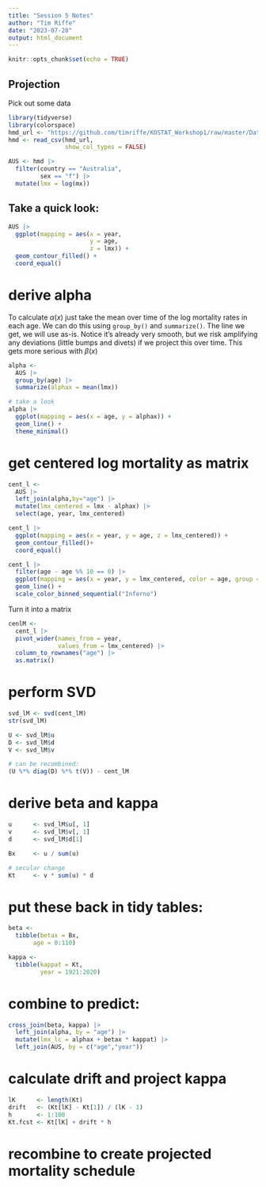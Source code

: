```yaml
---
title: "Session 5 Notes"
author: "Tim Riffe"
date: "2023-07-28"
output: html_document
---
```


```r
knitr::opts_chunk$set(echo = TRUE)
```

## Projection

Pick out some data
```r
library(tidyverse)
library(colorspace)
hmd_url <- "https://github.com/timriffe/KOSTAT_Workshop1/raw/master/Data/hmd.csv.gz"
hmd <- read_csv(hmd_url, 
                show_col_types = FALSE)

AUS <- hmd |> 
  filter(country == "Australia",
         sex == "f") |> 
  mutate(lmx = log(mx))
```

## Take a quick look:

```r
AUS |> 
  ggplot(mapping = aes(x = year, 
                       y = age, 
                       z = lmx)) +
  geom_contour_filled() +
  coord_equal()
```

# derive alpha

To calculate $\alpha(x)$ just take the mean over time of the log mortality rates in each age. We can do this using `group_by()` and `summarize()`. The line we get, we will use as-is. Notice it's already very smooth, but we risk amplifying any deviations (little bumps and divets) if we project this over time. This gets more serious with $\beta(x)$

```r
alpha <- 
  AUS |> 
  group_by(age) |> 
  summarize(alphax = mean(lmx))

# take a look
alpha |> 
  ggplot(mapping = aes(x = age, y = alphax)) +
  geom_line() +
  theme_minimal()
```

# get centered log mortality as matrix
```r
cent_l <-
  AUS |> 
  left_join(alpha,by="age") |> 
  mutate(lmx_centered = lmx - alphax) |> 
  select(age, year, lmx_centered) 

cent_l |> 
  ggplot(mapping = aes(x = year, y = age, z = lmx_centered)) +
  geom_contour_filled()+
  coord_equal()

cent_l |> 
  filter(age - age %% 10 == 0) |> 
  ggplot(mapping = aes(x = year, y = lmx_centered, color = age, group = age)) +
  geom_line() +
  scale_color_binned_sequential("Inferno")

```
Turn it into a matrix
```r
cenlM <-
  cent_l |> 
  pivot_wider(names_from = year,
              values_from = lmx_centered) |> 
  column_to_rownames("age") |> 
  as.matrix()
```

# perform SVD

```r
svd_lM <- svd(cent_lM)
str(svd_lM)

U <- svd_lM$u
D <- svd_lM$d
V <- svd_lM$v

# can be recombined:
(U %*% diag(D) %*% t(V)) - cent_lM

```

# derive beta and kappa

```r
u      <- svd_lM$u[, 1]
v      <- svd_lM$v[, 1]
d      <- svd_lM$d[1]

Bx     <- u / sum(u)

# secular change
Kt     <- v * sum(u) * d
```

# put these back in tidy tables:

```r
beta <- 
  tibble(betax = Bx,
       age = 0:110)

kappa <- 
  tibble(kappat = Kt,
         year = 1921:2020)
```

# combine to predict:

```r
cross_join(beta, kappa) |> 
  left_join(alpha, by = "age") |> 
  mutate(lmx_lc = alphax + betax * kappat) |> 
  left_join(AUS, by = c("age","year")) 
```

# calculate drift and project kappa
```r
lK      <- length(Kt)
drift   <- (Kt[lK] - Kt[1]) / (lK - 1)
h       <- 1:100
Kt.fcst <- Kt[lK] + drift * h
```

# recombine to create projected mortality schedule

```r

```

